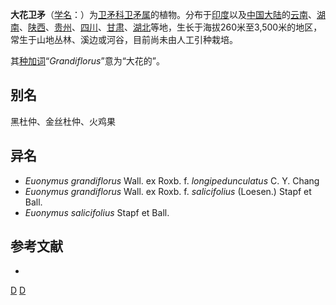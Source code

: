 {{Speciesbox 
| taxon = Euonymus grandiflorus
| authority = Wall., 1824
| image = Euonymus grandiflorus.jpg
| subdivision_ranks =[[变型|变型]]
| subdivision =
* 大花卫矛 ''E. g.'' f. ''grandiflorus''
* [[柳叶大花卫矛|柳叶大花卫矛]] ''E. g.'' f. ''salicifolius''
}}

'''大花卫矛'''（[[学名|学名]]：{{lang|la|''Euonymus grandiflorus''}}）为[[卫矛科|卫矛科]][[卫矛属|卫矛属]]的植物。分布于[[印度|印度]]以及[[中国大陆|中国大陆]]的[[云南|云南]]、[[湖南|湖南]]、[[陕西|陕西]]、[[贵州|贵州]]、[[四川|四川]]、[[甘肃|甘肃]]、[[湖北|湖北]]等地，生长于海拔260米至3,500米的地区，常生于山地丛林、溪边或河谷，目前尚未由人工引种栽培。

其[[种加词|种加词]]“''Grandiflorus''”意为“大花的”。

== 别名 ==
黑杜仲、金丝杜仲、火鸡果

== 异名 ==
* ''Euonymus grandiflorus'' Wall. ex Roxb. f. ''longipedunculatus'' C. Y. Chang
* ''Euonymus grandiflorus'' Wall. ex Roxb. f. ''salicifolius'' (Loesen.) Stapf et Ball.
* ''Euonymus salicifolius'' Stapf et Ball.

== 参考文献 ==
<div class="references-small">
* {{cite web| url =http://www.bioinfo.cn/db05/KmzwSpecies.php?action=view&id=2817| title =大花卫矛（原变型）| work =《中国高等植物数据库全库》| publisher =中国科学院微生物研究所| author =昆明植物研究所| accessdate =2009-02-23| deadurl =yes| archiveurl =https://web.archive.org/web/20160305062646/http://www.bioinfo.cn/db05/KmzwSpecies.php?action=view&id=2817| archivedate =2016-03-05}}
</div>
{{Taxonbar|from=Q1941234}}

[[Category:卫矛属|D]]
[[Category:1824年描述的植物|D]]


{{植物小作品}}